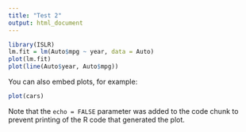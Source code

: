 ```yaml
---
title: "Test 2"
output: html_document
---
```



```r
library(ISLR)
lm.fit = lm(Auto$mpg ~ year, data = Auto)
plot(lm.fit)
plot(line(Auto$year, Auto$mpg))
```

You can also embed plots, for example:

```r
plot(cars)
```

Note that the `echo = FALSE` parameter was added to the code chunk to prevent printing of the R code that generated the plot.
